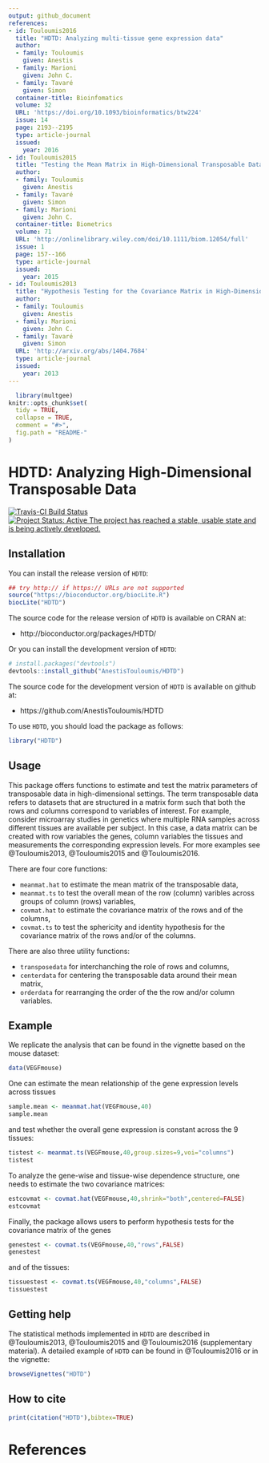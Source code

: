 ```yaml
---
output: github_document
references:
- id: Touloumis2016
  title: "HDTD: Analyzing multi-tissue gene expression data"
  author:
  - family: Touloumis
    given: Anestis
  - family: Marioni 
    given: John C.
  - family: Tavaré
    given: Simon  
  container-title: Bioinfomatics
  volume: 32
  URL: 'https://doi.org/10.1093/bioinformatics/btw224'
  issue: 14
  page: 2193--2195
  type: article-journal
  issued:
    year: 2016
- id: Touloumis2015
  title: "Testing the Mean Matrix in High-Dimensional Transposable Data"
  author:
  - family: Touloumis
    given: Anestis
  - family: Tavaré
    given: Simon
  - family: Marioni 
    given: John C. 
  container-title: Biometrics
  volume: 71
  URL: 'http://onlinelibrary.wiley.com/doi/10.1111/biom.12054/full'
  issue: 1
  page: 157--166
  type: article-journal
  issued:
    year: 2015
- id: Touloumis2013
  title: "Hypothesis Testing for the Covariance Matrix in High-Dimensional Transposable Data with Kronecker Product Dependence Structure"
  author:
  - family: Touloumis
    given: Anestis
  - family: Marioni 
    given: John C.
  - family: Tavaré
    given: Simon  
  URL: 'http://arxiv.org/abs/1404.7684'
  type: article-journal
  issued:
    year: 2013    
---
```


<!-- README.md is generated from README.Rmd. Please edit that file -->

```r
  library(multgee)
knitr::opts_chunk$set(
  tidy = TRUE,
  collapse = TRUE,
  comment = "#>",
  fig.path = "README-"
)
```

# HDTD: Analyzing High-Dimensional Transposable Data

[![Travis-CI Build Status](https://travis-ci.org/AnestisTouloumis/HDTD.svg?branch=master)](https://travis-ci.org/AnestisTouloumis/HDTD)
[![Project Status: Active The project has reached a stable, usable state and is being actively developed.](http://www.repostatus.org/badges/latest/active.svg)](http://www.repostatus.org/#active) 


## Installation

You can install the release version of `HDTD`:

```r
## try http:// if https:// URLs are not supported
source("https://bioconductor.org/biocLite.R")
biocLite("HDTD")
```

The source code for the release version of `HDTD` is available on CRAN at:

- http://bioconductor.org/packages/HDTD/

Or you can install the development version of `HDTD`:

```r
# install.packages("devtools")
devtools::install_github("AnestisTouloumis/HDTD")
```

The source code for the development version of `HDTD` is available on github at:

- https://github.com/AnestisTouloumis/HDTD

To use `HDTD`, you should load the package as follows:

```r
library("HDTD")
```

## Usage

This package offers functions to estimate and test the matrix parameters of transposable data in high-dimensional settings. The term transposable data refers to datasets that are structured in a matrix form such that both the rows and columns correspond to variables of interest. For example, consider microarray studies in genetics where multiple RNA samples across different tissues are available per subject. In this case, a data matrix can be created with row variables the genes, column variables the tissues and measurements the corresponding expression levels. For more examples see @Touloumis2013, @Touloumis2015 and @Touloumis2016.


There are four core functions:

- `meanmat.hat` to estimate the mean matrix of the transposable data,
- `meanmat.ts` to test the overall mean of the row (column) varibles across groups of column (rows) variables,
- `covmat.hat` to estimate the covariance matrix of the rows and of the columns,
- `covmat.ts` to test the sphericity and identity hypothesis for the covariance matrix of the rows and/or of the columns.


There are also three utility functions:

- `transposedata` for interchanching the role of rows and columns,
- `centerdata` for centering the transposable data around their mean matrix,
- `orderdata` for rearranging the order of the the row and/or column variables.

## Example
We replicate the analysis that can be found in the vignette based on the mouse dataset: 
```r
data(VEGFmouse)
```
One can estimate the mean relationship of the gene expression levels across tissues
```r
sample.mean <- meanmat.hat(VEGFmouse,40)
sample.mean
```
and test whether the overall gene expression is constant across the $9$ tissues:
```r
tistest <- meanmat.ts(VEGFmouse,40,group.sizes=9,voi="columns")
tistest
```
To analyze the gene-wise and tissue-wise dependence structure, one needs to estimate the two covariance matrices:
```r
estcovmat <- covmat.hat(VEGFmouse,40,shrink="both",centered=FALSE)
estcovmat
```
Finally, the package allows users to perform hypothesis tests for the covariance matrix of the genes
```r
genestest <- covmat.ts(VEGFmouse,40,"rows",FALSE)
genestest
```
and of the tissues:
```r
tissuestest <- covmat.ts(VEGFmouse,40,"columns",FALSE)
tissuestest
```

## Getting help
The statistical methods implemented in `HDTD` are described in @Touloumis2013, @Touloumis2015 and @Touloumis2016 (supplementary material). A detailed example of `HDTD` can be found in @Touloumis2016 or in the vignette: 

```r
browseVignettes("HDTD")
```


## How to cite

```r
print(citation("HDTD"),bibtex=TRUE)
```

# References